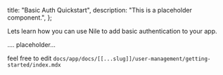   title: "Basic Auth Quickstart",
  description: "This is a placeholder component.",
};

Lets learn how you can use Nile to add basic authentication to your app.

.... placeholder...

feel free to edit `docs/app/docs/[[...slug]]/user-management/getting-started/index.mdx`